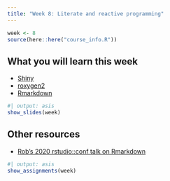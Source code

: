 ```yaml
---
title: "Week 8: Literate and reactive programming"
---
```


```r
week <- 8
source(here::here("course_info.R"))
```


## What you will learn this week

* [Shiny](https://shiny.rstudio.com)
* [roxygen2](https://r-pkgs.org/man.html)
* [Rmarkdown](https://bookdown.org/yihui/rmarkdown/)

```r
#| output: asis
show_slides(week)
```

## Other resources

* [Rob's 2020 rstudio::conf talk on Rmarkdown](https://youtu.be/_D-ux3MqGug?si=LeXPIa9K3V9N1rO_)

```r
#| output: asis
show_assignments(week)
```

